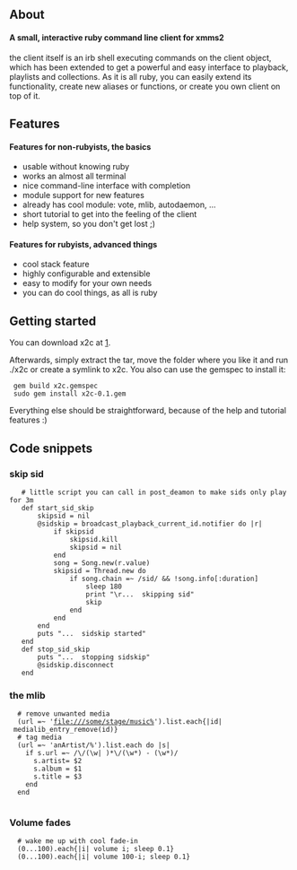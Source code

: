 {{Client| name=x2c| author=[[Daniel Waber]]| website=http://forti.ath.cx:20480/pro/x2c| version=alpha| devlanguage=ruby| ui=Console| screenshots= [http://forti.ath.cx:20480/file/x2c/x2c-1.png] [http://forti.ath.cx:20480/file/x2c/x2c-2.png]| description= x2c is a small, interactive ruby command line client for xmms2}}

== About ==
==== A small, interactive ruby command line client for xmms2 ====

the client itself is an irb shell executing commands on the client object, which has been extended to get a powerful and easy interface to playback, playlists and collections. As it is all ruby, you can easily extend its functionality, create new aliases or functions, or create you own client on top of it.

== Features ==
====Features for non-rubyists, the basics====
* usable without knowing ruby
* works an almost all terminal
* nice command-line interface with completion
* module support for new features
* already has cool module: vote, mlib, autodaemon, ...
* short tutorial to get into the feeling of the client
* help system, so you don't get lost ;)

====Features for rubyists, advanced things====

* cool stack feature
* highly configurable and extensible
* easy to modify for your own needs
* you can do cool things, as all is ruby

== Getting started ==
You can download x2c at [http://forti.ath.cx:20480/pro/x2c/x2c-0.1-rc1.tgz]. 

Afterwards, simply extract the tar, move the folder where you like it
and run ./x2c or create a symlink to x2c. You also can use the gemspec to install it:
  gem build x2c.gemspec
  sudo gem install x2c-0.1.gem

Everything else should be straightforward, because of the help and tutorial features :)

== Code snippets ==

=== skip sid ===
    # little script you can call in post_deamon to make sids only play for 3m
    def start_sid_skip
        skipsid = nil
        @sidskip = broadcast_playback_current_id.notifier do |r|
            if skipsid
                skipsid.kill 
                skipsid = nil
            end
            song = Song.new(r.value)
            skipsid = Thread.new do
                if song.chain =~ /sid/ && !song.info[:duration]
                    sleep 180
                    print "\r...  skipping sid"
                    skip
                end
            end
        end
        puts "...  sidskip started"
    end
    def stop_sid_skip
        puts "...  stopping sidskip"
        @sidskip.disconnect
    end

=== the mlib ===
   # remove unwanted media
   (url =~ 'file:///some/stage/music%').list.each{|id| medialib_entry_remove(id)}
   # tag media
   (url =~ 'anArtist/%').list.each do |s|
     if s.url =~ /\/(\w| )*\/(\w*) - (\w*)/
       s.artist= $2
       s.album = $1
       s.title = $3
     end
   end
   

=== Volume fades ===
   # wake me up with cool fade-in
   (0...100).each{|i| volume i; sleep 0.1}
   (0...100).each{|i| volume 100-i; sleep 0.1}